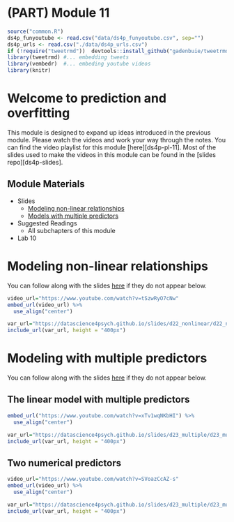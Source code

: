# (PART) Module 11 {-}

```r
source("common.R")
ds4p_funyoutube <- read.csv("data/ds4p_funyoutube.csv", sep="")
ds4p_urls <- read.csv("./data/ds4p_urls.csv")
if (!require("tweetrmd"))  devtools::install_github("gadenbuie/tweetrmd")
library(tweetrmd) #... embedding tweets
library(vembedr)  #... embeding youtube videos
library(knitr)
```

# Welcome to prediction and overfitting

This module is designed to expand up ideas introduced in the previous module. Please watch the videos and work your way through the notes. You can find the video playlist for this module [here][ds4p-pl-11]. Most of the slides used to make the videos in this module can be found in the [slides repo][ds4p-slides].


## Module Materials

* Slides
  * [Modeling non-linear relationships](https://datascience4psych.github.io/slides/d22_nonlinear/d22_nonlinear.html)
  * [Models with multiple predictors](https://datascience4psych.github.io/slides/d23_multiple/d23_multiple.html)

* Suggested Readings
  * All subchapters of this module
  
* Lab 10

# Modeling non-linear relationships

You can follow along with the slides [here](https://datascience4psych.github.io/slides/d22_nonlinear/d22_nonlinear.html) if they do not appear below.

```r
video_url="https://www.youtube.com/watch?v=tSzwRyO7cNw"
embed_url(video_url) %>%
  use_align("center")
```

```r
var_url="https://datascience4psych.github.io/slides/d22_nonlinear/d22_nonlinear.html#1"
include_url(var_url, height = "400px")
```




# Modeling with multiple predictors

You can follow along with the slides [here](https://datascience4psych.github.io/slides/d23_multiple/d23_multiple.html) if they do not appear below.


## The linear model with multiple predictors

```r

embed_url("https://www.youtube.com/watch?v=xTv1wqNKbHI") %>%
  use_align("center")
```


```r
var_url="https://datascience4psych.github.io/slides/d23_multiple/d23_multiple.html#2"
include_url(var_url, height = "400px")
```


## Two numerical predictors


```r

video_url="https://www.youtube.com/watch?v=SVoazCcAZ-s"
embed_url(video_url) %>%
  use_align("center")
```



```r
var_url="https://datascience4psych.github.io/slides/d23_multiple/d23_multiple.html#24"
include_url(var_url, height = "400px")
```

